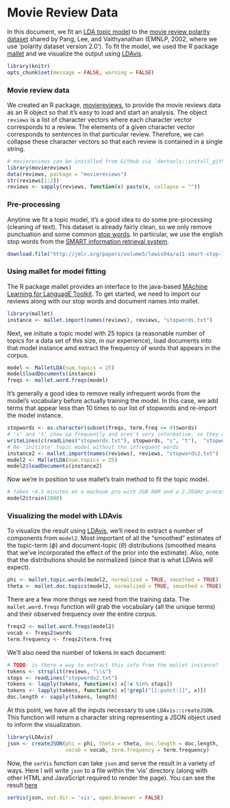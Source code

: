 Movie Review Data
========================================================

In this document, we fit an <a href='http://en.wikipedia.org/wiki/Latent_Dirichlet_allocation' target='_blank'>LDA topic model</a> to the <a href='http://www.cs.cornell.edu/people/pabo/movie-review-data/' target='_blank'>movie review polarity dataset</a> shared by Pang, Lee, and Vaithyanathan (EMNLP, 2002, where we use 'polarity dataset version 2.0'). To fit the model, we used the R package <a href='http://cran.r-project.org/web/packages/mallet/' target='_blank'>mallet</a> and we visualize the output using <a href='https://github.com/cpsievert/LDAvis' target='_blank'>LDAvis</a>.

```r
library(knitr)
opts_chunk$set(message = FALSE, warning = FALSE)
```

### Movie review data

We created an R package, <a href='https://github.com/cpsievert/moviereviews' target='_blank'>moviereviews</a>, to provide the movie reviews data as an R object so that it's easy to load and start an analysis. The object `reviews` is a list of character vectors where each character vector corresponds to a review. The elements of a given character vector corresponds to sentences in that particular review. Therefore, we can collapse these character vectors so that each review is contained in a single string.

```r
# moviereviews can be installed from GitHub via `devtools::install_github("cpsievert/moviereviews")`
library(moviereviews)
data(reviews, package = "moviereviews")
str(reviews[1:2])
reviews <- sapply(reviews, function(x) paste(x, collapse = ""))
```

### Pre-processing

Anytime we fit a topic model, it's a good idea to do some pre-processing (cleaning of text). This dataset is already fairly clean, so we only remove punctuation and some common <a href='http://en.wikipedia.org/wiki/Stop_words' target='_blank'>stop words</a>. In particular, we use the english stop words from the <a href='http://en.wikipedia.org/wiki/SMART_Information_Retrieval_System' target= '_blank'>SMART information retrieval system</a>.

```r
download.file("http://jmlr.org/papers/volume5/lewis04a/a11-smart-stop-list/english.stop", "stopwords.txt")
```

### Using mallet for model fitting

The R package mallet provides an interface to the java-based <a href='http://mallet.cs.umass.edu/' target='_blank'>MAchine Learning for LanguagE Toolkit</a>. To get started, we need to import our reviews along with our stop words and document names into mallet.

```r
library(mallet)
instance <- mallet.import(names(reviews), reviews, "stopwords.txt")
```

Next, we initiate a topic model with 25 topics (a reasonable number of topics for a data set of this size, in our experience), load documents into that model instance amd extract the frequency of words that appears in the corpus.

```r
model <- MalletLDA(num.topics = 25)
model$loadDocuments(instance)
freqs <- mallet.word.freqs(model)
```

It's generally a good idea to remove really infrequent words from the model's vocabulary before actually training the model. In this case, we add terms that appear less than 10 times to our list of stopwords and re-import the model instance.

```r
stopwords <- as.character(subset(freqs, term.freq <= 9)$words)
# 's' and 't' show up frequently and aren't very informative, so they are also included as stopwords
writeLines(c(readLines("stopwords.txt"), stopwords, "s", "t"),  "stopwords2.txt")
# Re-'initiate' topic model without the infrequent words
instance2 <- mallet.import(names(reviews), reviews, "stopwords2.txt")
model2 <- MalletLDA(num.topics = 25)
model2$loadDocuments(instance2)
```

Now we're in position to use mallet's train method to fit the topic model.

```r
# takes ~4.5 minutes on a macbook pro with 2GB RAM and a 2.26GHz processor 
model2$train(2000)
```

### Visualizing the model with LDAvis

To visualize the result using [LDAvis](https://github.com/cpsievert/LDAvis/), we'll need to extract a number of components from `model2`. Most important of all the "smoothed" estimates of the topic-term ($\phi$) and document-topic ($\theta$) distributions (smoothed means that we've incorporated the effect of the prior into the estimate). Also, note that the distributions should be normalized (since that is what LDAvis will expect).

```r
phi <- mallet.topic.words(model2, normalized = TRUE, smoothed = TRUE)
theta <- mallet.doc.topics(model2, normalized = TRUE, smoothed = TRUE)
```

There are a few more things we need from the training data. The `mallet.word.freqs` function will grab the vocabulary  (all the unique terms) and their observed frequency over the entire corpus.

```r
freqs2 <- mallet.word.freqs(model2)
vocab <- freqs2$words
term.frequency <- freqs2$term.freq
```

We'll also need the number of tokens in each document:

```r
# TODO: is there a way to extract this info from the mallet instance?
tokens <- strsplit(reviews, "\\s")
stops <- readLines("stopwords2.txt")
tokens <- lapply(tokens, function(x) x[!x %in% stops])
tokens <- lapply(tokens, function(x) x[!grepl("[[:punct:]]", x)])
doc.length <- sapply(tokens, length)
```

At this point, we have all the inputs necessary to use `LDAvis::createJSON`. This function will return a character string representing a JSON object used to inform the visualization.

```r
library(LDAvis)
json <- createJSON(phi = phi, theta = theta, doc.length = doc.length, 
                   vocab = vocab, term.frequency = term.frequency)
```

Now, the `serVis` function can take `json` and serve the result in a variety of ways. Here I will write `json` to a file within the 'vis' directory (along with other HTML and JavaScript required to render the page). You can see the result [here](http://cpsievert.github.io/LDAvis/newsgroup/vis)

```r
serVis(json, out.dir = 'vis', open.browser = FALSE)
```



